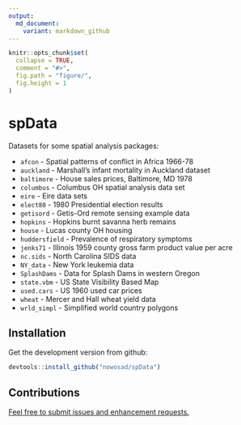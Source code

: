 ```yaml
---
output:
  md_document:
    variant: markdown_github
---
```


<!-- README.md is generated from README.Rmd. Please edit that file -->

```r
knitr::opts_chunk$set(
  collapse = TRUE,
  comment = "#>",
  fig.path = "figure/",
  fig.height = 1
)
```

# spData 

Datasets for some spatial analysis packages:

- `afcon` - Spatial patterns of conflict in Africa 1966-78
- `auckland` - Marshall's infant mortality in Auckland dataset
- `baltimore` - House sales prices, Baltimore, MD 1978
- `columbus` - Columbus OH spatial analysis data set
- `eire` - Eire data sets
- `elect80` - 1980 Presidential election results
- `getisord` - Getis-Ord remote sensing example data
- `hopkins` - Hopkins burnt savanna herb remains
- `house` - Lucas county OH housing
- `huddersfield` - Prevalence of respiratory symptoms
- `jenks71` - Illinois 1959 county gross farm product value per acre
- `nc.sids` - North Carolina SIDS data
- `NY_data` - New York leukemia data
- `SplashDams` - Data for Splash Dams in western Oregon
- `state.vbm` - US State Visibility Based Map
- `used.cars` - US 1960 used car prices
- `wheat` - Mercer and Hall wheat yield data
- `wrld_simpl` - Simplified world country polygons

## Installation

Get the development version from github:

```R
devtools::install_github("nowosad/spData")
```

## Contributions

[Feel free to submit issues and enhancement requests.](https://github.com/Nowosad/spData/issues)
